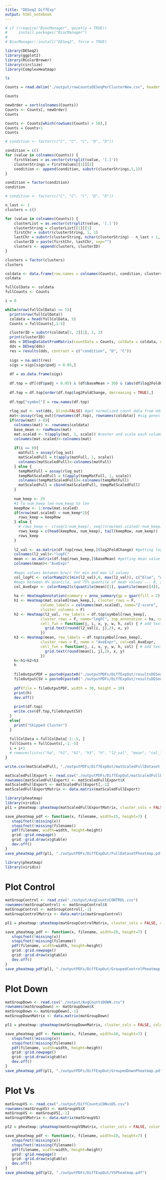 ```yaml
---
title: "DESeq2 DiffExp"
output: html_notebook
---
```


```r
# if (!require("BiocManager", quietly = TRUE))
#     install.packages("BiocManager")
# 
# BiocManager::install("DESeq2", force = TRUE)
```

```r
library(DESeq2)
library(ggplot2)
library(RColorBrewer)
library(circlize)
library(ComplexHeatmap)
```

```bash
ls
```

```r
Counts = read.delim("./output/rawCountsDESeqPerClusterNew.csv", header = TRUE, row.names = 1, sep = ",")
```

```r
Counts
```
```r
newOrder = sort(colnames(Counts))
Counts <- Counts[, newOrder]
Counts
```


```r
Counts <- Counts[which(rowSums(Counts) > 50),]
Counts = Counts+1
Counts
```

```r
# condition <- factor(c("C", "C", "C", "D", "D"))

condition = c()
for (value in colnames(Counts)) {
    firstValues = as.vector(strsplit(value, '[.]'))
    clusterStrings = firstValues[[1]][2]
    condition <- append(condition, substr(clusterStrings,1,1))
}

condition = factor(condition)
condition
```

```r
# condition <- factor(c("C", "C", "C", "D", "D"))

n_last <- 1  
clusters = c()

for (value in colnames(Counts)) {
    clusterList = as.vector(strsplit(value, '[.]'))
    clusterString = clusterList[[1]][1]
    firstChr = substr(clusterString, 1, 1)
    lastChr = substr(clusterString, nchar(clusterString) - n_last + 1, nchar(clusterString))
    clusterID = paste(firstChr, lastChr, sep="")
    clusters <- append(clusters, clusterID)
}

clusters = factor(clusters)
clusters
```

```r
coldata <- data.frame(row.names = colnames(Counts), condition, clusters)
coldata
```

```r
fullColData <- coldata
fullCounts <- Counts

i = 0

while(nrow(fullColData) >= 5){
  print(nrow(fullColData))
  coldata = head(fullColData, 5)
  Counts = fullCounts[,1:5]

  clusterID = substr(coldata[1, 2][1], 1, 2)
  print(clusterID)
  dds = DESeqDataSetFromMatrix(countData = Counts, colData = coldata, design = ~condition)
  dds = DESeq(dds)
  res = results(dds, contrast = c("condition", "D", "C"))
  
  sigs = na.omit(res)
  sigs = sigs[sigs$padj < 0.05,]
  
  df = as.data.frame(sigs)
  
  df.top = df[(df$padj < 0.05) & (df$baseMean > 30) & (abs(df$log2FoldChange) > 0.3),]
  
  df.top = df.top[order(df.top$log2FoldChange, decreasing = TRUE),]
  
  df.top["symbol"] = row.names(df.top)
  
  rlog_out <- vst(dds, blind=FALSE) #get normalized count data from dds object
  mat<-assay(rlog_out)[rownames(df.top), rownames(coldata)] #sig genes x samples
  if(nrow(mat) > 0){
    colnames(mat) <- rownames(coldata)
    base_mean <- rowMeans(mat)
    mat.scaled <- t(apply(mat, 1, scale)) #center and scale each column (Z-score) then transpose
    colnames(mat.scaled)<-colnames(mat)
    
    if(i == 0){
      matFull = assay(rlog_out)
      matScaledFull = t(apply(matFull, 1, scale))
      colnames(matScaledFull)<-colnames(matFull)
    } else {
      tempMatFull = assay(rlog_out)
      tempMatScaledFull = t(apply(tempMatFull, 1, scale))
      colnames(tempMatScaledFull)<-colnames(tempMatFull)
      matScaledFull = cbind(matScaledFull, tempMatScaledFull)
    }
    
    num_keep <- 25
    #1 to num_keep len-num_keep to len
    keepRow <- 1:nrow(mat.scaled)
    if(nrow(mat.scaled) < num_keep*2){
      rows_keep = keepRow
    } else {
      # rows_keep <- c(seq(1:num_keep), seq((nrow(mat.scaled)-num_keep), nrow(mat.scaled)))
      rows_keep = c(head(keepRow, num_keep), tail(keepRow, num_keep))
      rows_keep
    }
    
    l2_val <- as.matrix(df.top[rows_keep,]$log2FoldChange) #getting log2 value for each gene we are keeping
    colnames(l2_val)<-"logFC"
    mean <- as.matrix(df.top[rows_keep,]$baseMean) #getting mean value for each gene we are keeping
    colnames(mean)<-"AveExpr"
    
    #maps values between b/w/r for min and max l2 values
    col_logFC <- colorRamp2(c(min(l2_val),0, max(l2_val)), c("blue", "white", "red")) 
    #maps between 0% quantile, and 75% quantile of mean values --- 0, 25, 50, 75, 100
    col_AveExpr <- colorRamp2(c(quantile(mean)[1], quantile(mean)[4]), c("white", "red"))
    
    ha <- HeatmapAnnotation(summary = anno_summary(gp = gpar(fill = 2), height = unit(2, "cm")))
    h1 <- Heatmap(mat.scaled[rows_keep,], cluster_rows = F, 
                column_labels = colnames(mat.scaled), name="Z-score",
                cluster_columns = F)
    h2 <- Heatmap(l2_val, row_labels = df.top$symbol[rows_keep], 
                cluster_rows = F, name="logFC", top_annotation = ha, col = col_logFC,
                cell_fun = function(j, i, x, y, w, h, col) { # add text to each grid
                  grid.text(round(l2_val[i, j],2), x, y)
                })
    h3 <- Heatmap(mean, row_labels = df.top$symbol[rows_keep], 
                cluster_rows = F, name = "AveExpr", col=col_AveExpr,
                cell_fun = function(j, i, x, y, w, h, col) { # add text to each grid
                  grid.text(round(mean[i, j],2), x, y)
                })
    h<-h1+h2+h3
    h
    
    fileOutputPDF = paste0(paste0("./outputPDFs/DiffExpOut/resultsDESeq2_", clusterID), ".pdf")
    fileOutputCSV = paste0(paste0("./outputPDFs/DiffExpOut/resultsDESeq2_", clusterID), ".csv")
    
    pdf(file = fileOutputPDF, width = 30, height = 10)
    print(h)
    dev.off()
    
    print(df.top)
    write.csv(df.top,fileOutputCSV)
  }
  else{
    print("Skipped Cluster")
  }
  
  fullColData = fullColData[-1:-5, ]
  fullCounts = fullCounts[,-1:-5]
  i = i+1
  # remove(list=c("ha", "h1", "h2", "h3", "h", "l2_val", "mean", "col_logFC", "col_AveExpr", "keepRow", "rlog_out", "mat", "base_mean", "mat.scaled", "dds", "res", "sigs", "df", "df.top"))
}
```

```r
write.csv(matScaledFull, "./outputPDFs/DiffExpOut/matScaledFullDataset.csv")
```

```r
matScaledFullExport <- read.csv("./outputPDFs/DiffExpOut/matScaledFullDataset.csv")
rownames(matScaledFullExport) <- matScaledFullExport$X
matScaledFullExport <- matScaledFullExport[,-1]
matScaledFullExportMatrix <- data.matrix(matScaledFullExport)
```

```r
library(pheatmap)
library(viridis)
pl1 = pheatmap::pheatmap(matScaledFullExportMatrix, cluster_cols = FALSE, color = viridis_pal(option = "viridis")(250), treeheight_row = 0, annotation_names_row = FALSE)

save_pheatmap_pdf <- function(x, filename, width=15, height=7) {
   stopifnot(!missing(x))
   stopifnot(!missing(filename))
   pdf(filename, width=width, height=height)
   grid::grid.newpage()
   grid::grid.draw(x$gtable)
   dev.off()
}
save_pheatmap_pdf(pl1, "./outputPDFs/DiffExpOut/FullDatasetPheatmap.pdf")
```

```r
library(pheatmap)
library(viridis)
```

# Plot Control

```r
matGroupControl <- read.csv("./output/AvgCountsCONTROL.csv")
rownames(matGroupControl) <- matGroupControl$X
matGroupControl <- matGroupControl[,-1]
matGroupControlMatrix <- data.matrix(matGroupControl)

pl1 = pheatmap::pheatmap(matGroupControlMatrix, cluster_cols = FALSE, color = viridis_pal(option = "viridis")(250), treeheight_row = 0, annotation_names_row = FALSE)

save_pheatmap_pdf <- function(x, filename, width=10, height=7) {
   stopifnot(!missing(x))
   stopifnot(!missing(filename))
   pdf(filename, width=width, height=height)
   grid::grid.newpage()
   grid::grid.draw(x$gtable)
   dev.off()
}
save_pheatmap_pdf(pl1, "./outputPDFs/DiffExpOut/GroupedControlPheatmap.pdf")
```

# Plot Down

```r
matGroupDown <- read.csv("./output/AvgCountsDOWN.csv")
rownames(matGroupDown) <- matGroupDown$X
matGroupDown <- matGroupDown[,-1]
matGroupDownMatrix <- data.matrix(matGroupDown)

pl1 = pheatmap::pheatmap(matGroupDownMatrix, cluster_cols = FALSE, color = viridis_pal(option = "viridis")(250), treeheight_row = 0, annotation_names_row = FALSE)

save_pheatmap_pdf <- function(x, filename, width=10, height=7) {
   stopifnot(!missing(x))
   stopifnot(!missing(filename))
   pdf(filename, width=width, height=height)
   grid::grid.newpage()
   grid::grid.draw(x$gtable)
   dev.off()
}
save_pheatmap_pdf(pl1, "./outputPDFs/DiffExpOut/GroupedDownPheatmap.pdf")
```

# Plot Vs

```r
matGroupVS <- read.csv("./output/DiffCountsCONvsDS.csv")
rownames(matGroupVS) <- matGroupVS$X
matGroupVS <- matGroupVS[,-1]
matGroupVSMatrix <- data.matrix(matGroupVS)

pl2 = pheatmap::pheatmap(matGroupVSMatrix, cluster_cols = FALSE, color = viridis_pal(option = "viridis")(250), treeheight_row = 0, annotation_names_row = FALSE)

save_pheatmap_pdf <- function(x, filename, width=10, height=7) {
   stopifnot(!missing(x))
   stopifnot(!missing(filename))
   pdf(filename, width=width, height=height)
   grid::grid.newpage()
   grid::grid.draw(x$gtable)
   dev.off()
}
save_pheatmap_pdf(pl2, "./outputPDFs/DiffExpOut/VSPheatmap.pdf")
```



























